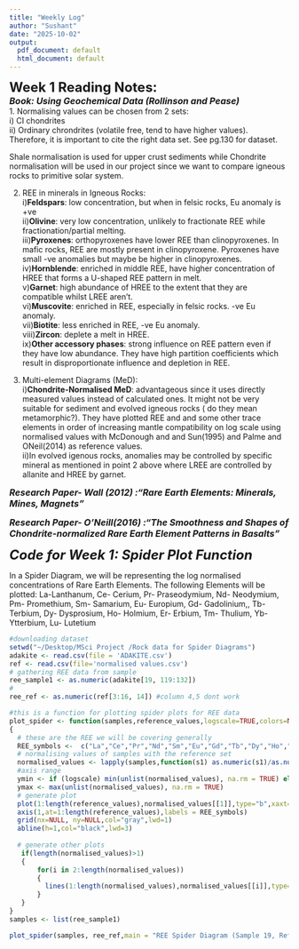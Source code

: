 ```yaml
---
title: "Weekly Log"
author: "Sushant"
date: "2025-10-02"
output:
  pdf_document: default
  html_document: default
---
```


<font size="5">**Week 1 Reading Notes:**</font>   
<font size="3">***Book: Using Geochemical Data (Rollinson and Pease)***</font>  
1. Normalising values can be chosen from 2 sets:   
i) CI chondrites   
ii) Ordinary chrondrites (volatile free, tend to have higher values).  
Therefore, it is important to cite the right data set. See pg.130 for dataset. 

Shale normalisation is used for upper crust sediments while Chondrite normalisation will be used in our project since we want to compare igneous rocks to primitive solar system. 

2. REE in minerals in Igneous Rocks:  
i)**Feldspars**: low concentration, but when in felsic rocks, Eu anomaly is +ve   
ii)**Olivine**: very low concentration, unlikely to fractionate REE while fractionation/partial melting.   
iii)**Pyroxenes**: orthopyroxenes have lower REE than clinopyroxenes. In mafic rocks, REE are mostly present in clinopyroxene. Pyroxenes have small -ve anomalies but maybe be higher in clinopyroxenes.  
iv)**Hornblende**: enriched in middle REE, have higher concentration of HREE that forms a U-shaped REE pattern in melt.   
v)**Garnet**: high abundance of HREE to the extent that they are compatible whilst LREE aren't.    
vi)**Muscovite**: enriched in REE, especially in felsic rocks. -ve Eu anomaly.    
vii)**Biotite**: less enriched in REE, -ve Eu anomaly.   
viii)**Zircon**: deplete a melt in HREE.     
ix)**Other accessory phases**: strong influence on REE pattern even if they have low abundance. They have high partition coefficients which result in disproportionate influence and depletion in REE.      

3. Multi-element Diagrams (MeD):  
i)**Chondrite-Normalised MeD**: advantageous since it uses directly measured values instead of calculated ones. It might not be very suitable for sediment and evolved igneous rocks ( do they mean metamorphic?). They have plotted REE and and some other trace elements in order of increasing mantle compatibility on log scale using normalised values with McDonough and and Sun(1995) and Palme and ONeil(2014) as reference values.  
ii)In evolved igenous rocks, anomalies may be controlled by specific mineral as mentioned in point 2 above where LREE are controlled by allanite and HREE by garnet. 

<font size="3">***Research Paper- Wall (2012) :"Rare Earth Elements: Minerals, Mines, Magnets"***</font>

<font size="3">***Research Paper- O'Neill(2016) :"The Smoothness and Shapes of Chondrite-normalized Rare Earth Element Patterns in Basalts"***</font>

<font size="5">***Code for Week 1: Spider Plot Function***</font>

In a Spider Diagram, we will be representing the log normalised concentrations of Rare Earth Elements. The following Elements will be plotted: 
La-Lanthanum, Ce- Cerium, Pr- Praseodymium, Nd- Neodymium, Pm- Promethium, Sm- Samarium, Eu- Europium, Gd- Gadolinium,, Tb- Terbium, Dy- Dysprosium, Ho- Holmium, Er- Erbium, Tm- Thulium, Yb- Ytterbium, Lu- Lutetium 
```r
#downloading dataset
setwd("~/Desktop/MSci Project /Rock data for Spider Diagrams")
adakite <- read.csv(file = 'ADAKITE.csv')
ref <- read.csv(file='normalised values.csv')
# gathering REE data from sample
ree_sample1 <- as.numeric(adakite[19, 119:132])
#
ree_ref <- as.numeric(ref[3:16, 14]) #column 4,5 dont work

#this is a function for plotting spider plots for REE data
plot_spider <- function(samples,reference_values,logscale=TRUE,colors=NULL,main= "Spider Plot for Normalised REE Values",xlab="Rare Earth Elements",ylab ="Normalised values")
{
  # these are the REE we will be covering generally
  REE_symbols <-  c("La","Ce","Pr","Nd","Sm","Eu","Gd","Tb","Dy","Ho","Er","Tm","Yb","Lu")
  # normalising values of samples with the reference set
  normalised_values <- lapply(samples,function(s1) as.numeric(s1)/as.numeric(reference_values))
  #axis range
  ymin <- if (logscale) min(unlist(normalised_values), na.rm = TRUE) else 0
  ymax <- max(unlist(normalised_values), na.rm = TRUE)
  # generate plot 
  plot(1:length(reference_values),normalised_values[[1]],type="b",xaxt="n",,xlab="Rare Earth Elements",ylab ="Concentration",log = 'y',ylim = c(ymin, ymax))
  axis(1,at=1:length(reference_values),labels = REE_symbols)
  grid(nx=NULL, ny=NULL,col="gray",lwd=1)
  abline(h=1,col="black",lwd=3)
  
  # generate other plots 
   if(length(normalised_values)>1)
   { 
       for(i in 2:length(normalised_values))
       {
         lines(1:length(normalised_values),normalised_values[[i]],type="b")
       }
   }
}
samples <- list(ree_sample1)

plot_spider(samples, ree_ref,main = "REE Spider Diagram (Sample 19, Reference: m&s )")
```










